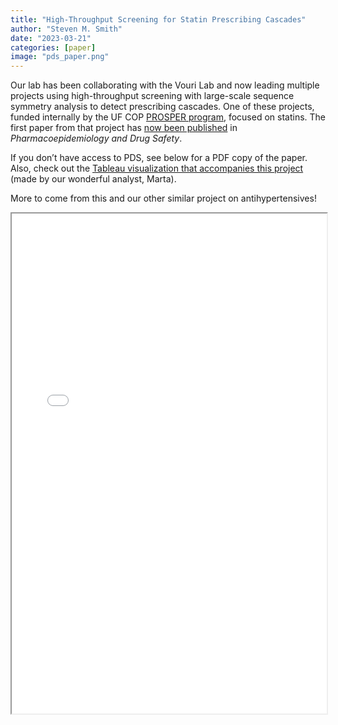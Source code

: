 ```yaml
---
title: "High-Throughput Screening for Statin Prescribing Cascades"
author: "Steven M. Smith"
date: "2023-03-21"
categories: [paper]
image: "pds_paper.png"
---
```


Our lab has been collaborating with the Vouri Lab and now leading multiple projects using high-throughput screening with large-scale sequence symmetry analysis to detect prescribing cascades. One of these projects, funded internally by the UF COP [PROSPER program](https://facultyaffairs.pharmacy.ufl.edu/faculty-resources/educational-resources/college-of-pharmacy-prosper-excellence-awards/), focused on statins. The first paper from that project has [now been published](https://onlinelibrary.wiley.com/doi/10.1002/pds.5607) in *Pharmacoepidemiology and Drug Safety*. 

If you don't have access to PDS, see below for a PDF copy of the paper. Also, check out the [Tableau visualization that accompanies this project](https://public.tableau.com/app/profile/cvmedlab/viz/Resultsofthehigh-throughputSSAscreening/TableofContentsFlowchart) (made by our wonderful analyst, Marta). 

More to come from this and our other similar project on antihypertensives!


<iframe width="100%" height="800" src="Pharmacoepidemiology and Drug - 2023 - Vouri - High‐throughput screening for prescribing cascades among real world statin.pdf">
</iframe>

